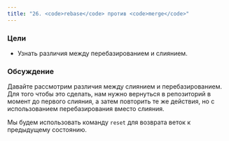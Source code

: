 ```yaml
---
title: "26. <code>rebase</code> против <code>merge</code>"
---
```


### Цели

- Узнать различия между перебазированием и слиянием.

### Обсуждение

Давайте рассмотрим различия между слиянием и перебазированием. Для того чтобы это сделать, нам нужно вернуться в репозиторий в момент до первого слияния, а затем повторить те же действия, но с использованием перебазирования вместо слияния.

Мы будем использовать команду `reset` для возврата веток к предыдущему состоянию.